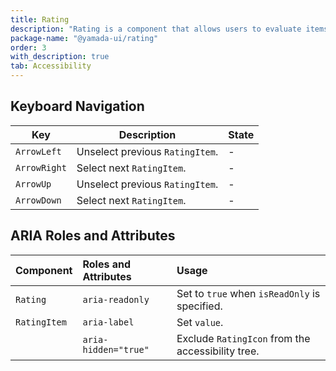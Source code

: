 ```yaml
---
title: Rating
description: "Rating is a component that allows users to evaluate items, presented in the form of icons such as stars or hearts, and visually displays the rating selected by the user."
package-name: "@yamada-ui/rating"
order: 3
with_description: true
tab: Accessibility
---
```


## Keyboard Navigation

| Key          | Description                     | State |
| ------------ | ------------------------------- | ----- |
| `ArrowLeft`  | Unselect previous `RatingItem`. | -     |
| `ArrowRight` | Select next `RatingItem`. 　    | -     |
| `ArrowUp`    | Unselect previous `RatingItem`. | -     |
| `ArrowDown`  | Select next `RatingItem`.       | -     |

## ARIA Roles and Attributes

| Component    | Roles and Attributes | Usage                                             |
| :----------- | :------------------- | :------------------------------------------------ |
| `Rating`     | `aria-readonly`      | Set to `true` when `isReadOnly` is specified.     |
| `RatingItem` | `aria-label`         | Set `value`.                                      |
|              | `aria-hidden="true"` | Exclude `RatingIcon` from the accessibility tree. |
